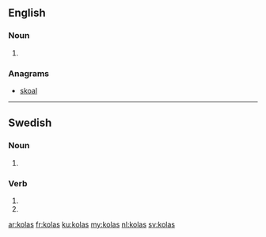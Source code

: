 ==English==

===Noun===
{{head|en|plural}}

# {{plural of|kola|lang=en|nocat=1}}

===Anagrams===
* [[skoal#English|skoal]]

----

==Swedish==

===Noun===
{{head|sv|noun form}}

# {{sv-noun-form-indef-gen|kola}}

===Verb===
{{head|sv|verb form}}

# {{sv-verb-form-inf-pass|kola}}
# {{sv-verb-form-pre-pass|kola}}

[[ar:kolas]]
[[fr:kolas]]
[[ku:kolas]]
[[my:kolas]]
[[nl:kolas]]
[[sv:kolas]]